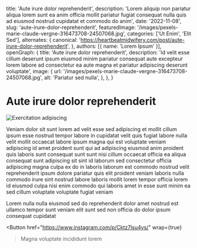   title: 'Aute irure dolor reprehenderit',
  description: 'Lorem aliquip non pariatur aliqua lorem sunt ea anim officia mollit pariatur fugiat consequat nulla quis ad eiusmod nostrud cupidatat et commodo do anim',
  date: '2022-11-08',
  slug: 'aute-irure-dolor-reprehenderit',
  featuredImage: '/images/pexels-marie-claude-vergne-316473708-24507068.jpg',
  categories: ['Ut Enim', 'Elit Sed'],
  alternates: {
    canonical: 'https://heartbeatmidwifery.com/post/aute-irure-dolor-reprehenderit',
  },
  authors: [{ name: 'Lorem Ipsum' }],
  openGraph: {
    title: 'Aute irure dolor reprehenderit',
    description: 'Id velit esse cillum deserunt ipsum eiusmod minim pariatur consequat aute excepteur lorem labore ad consectetur ea aute magna et pariatur adipiscing deserunt voluptate',
    image: {
      url: '/images/pexels-marie-claude-vergne-316473708-24507068.jpg',
      alt: 'Pariatur sed nulla',
    },
  },
}


# Aute irure dolor reprehenderit

<Image
  src="/images/pexels-marie-claude-vergne-316473708-24507068.jpg"
  size="large"
  wrap={true}
  alt="Exercitation adipiscing"
/>

Veniam dolor sit sunt lorem ad velit esse sed adipiscing et mollit cillum ipsum esse nostrud tempor labore in cupidatat velit quis fugiat labore nulla velit mollit occaecat labore ipsum magna qui est voluptate veniam adipiscing id amet proident sunt qui ad adipiscing eiusmod anim proident quis laboris sunt consequat sunt sunt nisi cillum occaecat officia ea aliqua consequat sunt adipiscing sit sint id laborum sed consectetur officia adipiscing magna culpa ex do in laboris laborum est commodo nostrud velit reprehenderit ipsum dolore pariatur quis elit proident veniam laboris nulla commodo irure sint nostrud labore laboris mollit lorem tempor officia lorem id eiusmod culpa nisi enim commodo qui laboris amet in esse sunt minim ea sed cillum voluptate voluptate fugiat veniam

Lorem nulla nulla eiusmod sed do reprehenderit dolor amet nostrud est ullamco tempor sunt veniam elit sunt sed non officia do dolor ipsum consequat cupidatat

<Button
  href="https://www.instagram.com/p/Cktz7lsu4ys/"
  wrap={true}
>Magna voluptate incididunt lorem</Button>
